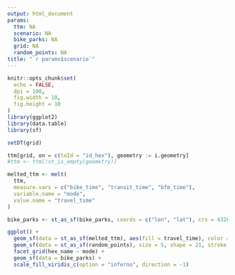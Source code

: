 ```yaml
---
output: html_document
params:
  ttm: NA
  scenario: NA
  bike_parks: NA
  grid: NA
  random_points: NA
title: "`r params$scenario`"
---
```


```r
knitr::opts_chunk$set(
  echo = FALSE,
  dpi = 100,
  fig.width = 10,
  fig.height = 10
)
library(ggplot2)
library(data.table)
library(sf)
```

```r
setDT(grid)

ttm[grid, on = c(toId = "id_hex"), geometry := i.geometry]
#ttm <- ttm[!st_is_empty(geometry)]

melted_ttm <- melt(
  ttm,
  measure.vars = c("bike_time", "transit_time", "bfm_time"),
  variable.name = "mode",
  value.name = "travel_time"
)

bike_parks <- st_as_sf(bike_parks, coords = c("lon", "lat"), crs = 4326)

ggplot() +
  geom_sf(data = st_as_sf(melted_ttm), aes(fill = travel_time), color = NA) +
  geom_sf(data = st_as_sf(random_points), size = 5, shape = 21, stroke = 1.5) +
  facet_grid(hex_name ~ mode) +
  geom_sf(data = bike_parks) +
  scale_fill_viridis_c(option = "inferno", direction = -1)
```

